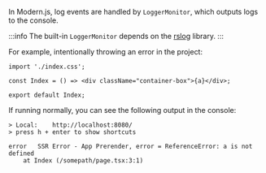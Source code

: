 In Modern.js, log events are handled by `LoggerMonitor`, which outputs logs to the console.

:::info
The built-in `LoggerMonitor` depends on the [rslog](https://www.npmjs.com/package/rslog) library.
:::

For example, intentionally throwing an error in the project:

```tsx title=routes/page.tsx
import './index.css';

const Index = () => <div className="container-box">{a}</div>;

export default Index;
```

If running normally, you can see the following output in the console:

```shell
> Local:    http://localhost:8080/
> press h + enter to show shortcuts

error   SSR Error - App Prerender, error = ReferenceError: a is not defined
    at Index (/somepath/page.tsx:3:1)
```
